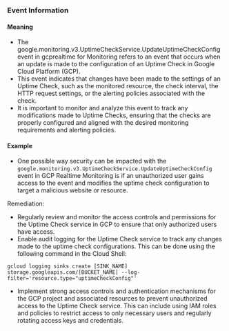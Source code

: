 
### Event Information

#### Meaning

- The google.monitoring.v3.UptimeCheckService.UpdateUptimeCheckConfig event in gcprealtime for Monitoring refers to an event that occurs when an update is made to the configuration of an Uptime Check in Google Cloud Platform (GCP).
- This event indicates that changes have been made to the settings of an Uptime Check, such as the monitored resource, the check interval, the HTTP request settings, or the alerting policies associated with the check.
- It is important to monitor and analyze this event to track any modifications made to Uptime Checks, ensuring that the checks are properly configured and aligned with the desired monitoring requirements and alerting policies.

#### Example

- One possible way security can be impacted with the `google.monitoring.v3.UptimeCheckService.UpdateUptimeCheckConfig` event in GCP Realtime Monitoring is if an unauthorized user gains access to the event and modifies the uptime check configuration to target a malicious website or resource.

Remediation:
- Regularly review and monitor the access controls and permissions for the Uptime Check service in GCP to ensure that only authorized users have access.
- Enable audit logging for the Uptime Check service to track any changes made to the uptime check configurations. This can be done using the following command in the Cloud Shell:

```
gcloud logging sinks create [SINK_NAME] storage.googleapis.com/[BUCKET_NAME] --log-filter='resource.type="uptimeCheckConfig"'
```

- Implement strong access controls and authentication mechanisms for the GCP project and associated resources to prevent unauthorized access to the Uptime Check service. This can include using IAM roles and policies to restrict access to only necessary users and regularly rotating access keys and credentials.


